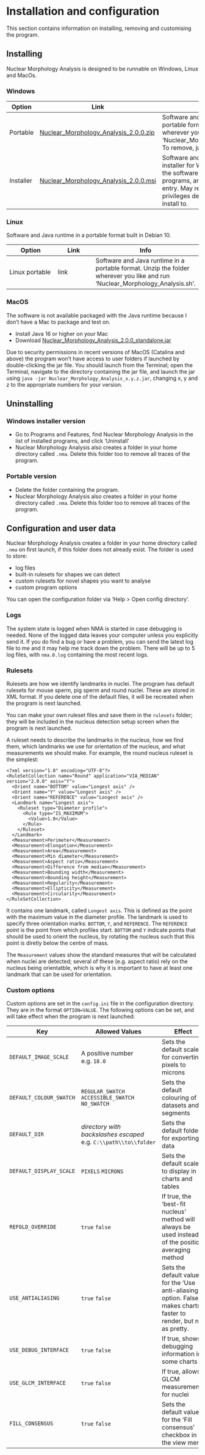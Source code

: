 # Installation and configuration

This section contains information on installing, removing and customising the program.

## Installing

Nuclear Morphology Analysis is designed to be runnable on Windows, Linux and MacOs.

### Windows

Option | Link | Info
-------|------|------
Portable | [Nuclear_Morphology_Analysis_2.0.0.zip](https://bitbucket.org/bmskinner/nuclear_morphology/downloads/Nuclear_Morphology_Analysis_2.0.0.zip) | Software and Java runtime in a portable format. Unzip the folder wherever you like and run 'Nuclear_Morphology_Analysis.exe'. To remove, just delete the folder.
Installer | [Nuclear_Morphology_Analysis_2.0.0.msi](https://bitbucket.org/bmskinner/nuclear_morphology/downloads/Nuclear_Morphology_Analysis_2.0.0.msi) | Software and Java runtime in an installer for Windows. This will add the software to your installed programs, and create a start menu entry. May require administrator privileges depending on where you install to.

### Linux

Software and Java runtime in a portable format built in Debian 10.
 
Option | Link | Info
-------|------|------
Linux portable | link | Software and Java runtime in a portable format. Unzip the folder wherever you like and run 'Nuclear_Morphology_Analysis.sh'.

### MacOS

The software is not available packaged with the Java runtime because I don't have a Mac to package and test on.

- Install Java 16 or higher on your Mac
- Download [Nuclear_Morphology_Analysis_2.0.0_standalone.jar](https://bitbucket.org/bmskinner/nuclear_morphology/downloads/Nuclear_Morphology_Analysis_2.0.0_standalone.jar) 

Due to security permissions in recent versions of MacOS (Catalina and above) the program won't have access to user folders if launched by double-clicking the jar file. You should launch from the Terminal; open the Terminal, navigate to the directory containing the jar file, and launch the jar using `java -jar Nuclear_Morphology_Analysis_x.y.z.jar`, changing x, y and z to the appropriate numbers for your version.

## Uninstalling

### Windows installer version

- Go to Programs and Features, find Nuclear Morphology Analysis in the list of installed programs, and click 'Uninstall'
- Nuclear Morphology Analysis also creates a folder in your home directory called `.nma`. Delete this folder too to remove all traces of the program.

### Portable version

- Delete the folder containing the program.
- Nuclear Morphology Analysis also creates a folder in your home directory called `.nma`. Delete this folder too to remove all traces of the program.

## Configuration and user data

Nuclear Morphology Analysis creates a folder in your home directory called `.nma` on first launch, if this folder does not already exist. The folder is used to store:

- log files
- built-in rulesets for shapes we can detect
- custom rulesets for novel shapes you want to analyse
- custom program options

You can open the configuration folder via 'Help > Open config directory'.

### Logs

The system state is logged when NMA is started in case debugging is needed. None of the logged data leaves your computer unless you explicitly send it. If you do find a bug or have a problem, you can send the latest log file to me and it may help me track down the problem. There will be up to 5 log files, with `nma.0.log` containing the most recent logs. 

### Rulesets

Rulesets are how we identify landmarks in nuclei. The program has default rulesets for mouse sperm, pig sperm and round nuclei.
These are stored in XML format. If you delete one of the default files, it will be recreated when the program is next launched. 

You can make your own ruleset files and save them in the `rulesets` folder; they will be included in the nucleus detection setup screen when the program is next launched. 

A ruleset needs to describe the landmarks in the nucleus, how we find them, which landmarks we use for orientation of the nucleus, and what measurements we should make. For example, the round nucleus ruleset is the simplest:

```{}
<?xml version="1.0" encoding="UTF-8"?>
<RuleSetCollection name="Round" application="VIA_MEDIAN" version="2.0.0" axis="Y">
  <Orient name="BOTTOM" value="Longest axis" />
  <Orient name="Y" value="Longest axis" />
  <Orient name="REFERENCE" value="Longest axis" />
  <Landmark name="Longest axis">
    <Ruleset type="Diameter profile">
      <Rule type="IS_MAXIMUM">
        <Value>1.0</Value>
      </Rule>
    </Ruleset>
  </Landmark>
  <Measurement>Perimeter</Measurement>
  <Measurement>Elongation</Measurement>
  <Measurement>Area</Measurement>
  <Measurement>Min diameter</Measurement>
  <Measurement>Aspect ratio</Measurement>
  <Measurement>Difference from median</Measurement>
  <Measurement>Bounding width</Measurement>
  <Measurement>Bounding height</Measurement>
  <Measurement>Regularity</Measurement>
  <Measurement>Ellipticity</Measurement>
  <Measurement>Circularity</Measurement>
</RuleSetCollection>
```

It contains one landmark, called `Longest axis`. This is defined as the point with the maximum value in the diameter profile. The landmark is used to specify three orientation marks: `BOTTOM`, `Y`, and `REFERENCE`. The `REFERENCE` point is the point from which profiles start. `BOTTOM` and `Y` indicate points that should be used to orient the nucleus, by rotating the nucleus such that this point is diretly below the centre of mass. 

The `Measurement` values show the standard measures that will be calculated when nuclei are detected; several of these (e.g. aspect ratio) rely on the nucleus being orientatble, which is why it is important to have at least one landmark that can be used for orientation.

### Custom options

Custom options are set in the `config.ini` file in the configuration directory. They are in the format `OPTION=VALUE`. The following options can be set, and will take effect when the program is next launched:

Key        | Allowed Values | Effect
-----------| ---------------|--------------
``DEFAULT_IMAGE_SCALE`` | A positive number e.g. ``18.0`` | Sets the default scale for converting pixels to microns
``DEFAULT_COLOUR_SWATCH`` | ``REGULAR_SWATCH`` ``ACCESSIBLE_SWATCH`` ``NO_SWATCH`` | Sets the default colouring of datasets and segments
``DEFAULT_DIR`` | *directory with backslashes escaped* e.g. `C:\\path\\to\\folder`    | Sets the default folder for exporting data
``DEFAULT_DISPLAY_SCALE`` | ``PIXELS`` ``MICRONS`` | Sets the default scale to display in charts and tables
``REFOLD_OVERRIDE`` |  ``true`` ``false``| If true, the 'best-fit nucleus' method will always be used instead of the position averaging method
``USE_ANTIALIASING`` | ``true`` ``false`` | Sets the default value for the 'Use anti-aliasing' option. False makes charts faster to render, but not as pretty.
``USE_DEBUG_INTERFACE`` | ``true`` ``false`` | If true, shows debugging information in some charts
``USE_GLCM_INTERFACE`` | ``true`` ``false`` | If true, allows GLCM measurements for nuclei
``FILL_CONSENSUS`` | ``true`` ``false`` | Sets the default value for the 'Fill consensus' checkbox in the view menu 
